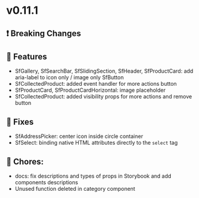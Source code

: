 
<Meta title="Releases/v0.11.x - Latest Minor/v0.11.1 - Latest/Change log" />

# v0.11.1

## ❗ Breaking Changes


## 🚀 Features

- SfGallery, SfSearchBar, SfSlidingSection, SfHeader, SfProductCard: add aria-label to icon only / image only SfButton
- SfCollectedProduct: added event handler for more actions button
- SfProductCard, SfProductCardHorizontal: image placeholder
- SfCollectedProduct: added visibility props for more actions and remove button

## 🐛 Fixes

- SfAddressPicker: center icon inside circle container
- SfSelect: binding native HTML attributes directly to the `select` tag

## 🧹 Chores:

- docs: fix descriptions and types of props in Storybook and add components descriptions
- Unused function deleted in category component
